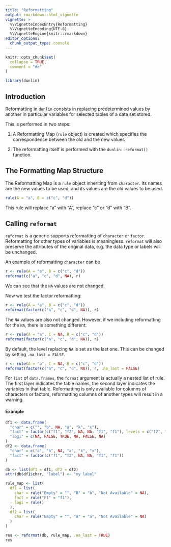 ```yaml
---
title: "Reformatting"
output: rmarkdown::html_vignette
vignette: >
  %\VignetteIndexEntry{Reformatting}
  %\VignetteEncoding{UTF-8}
  %\VignetteEngine{knitr::rmarkdown}
editor_options:
  chunk_output_type: console
---
```


```r
knitr::opts_chunk$set(
  collapse = TRUE,
  comment = "#>"
)

library(dunlin)
```

## Introduction

Reformatting in `dunlin` consists in replacing predetermined values by another in particular variables for selected
tables of a data set stored.

This is performed in two steps:

1. A Reformatting Map (`rule` object) is created which specifies the correspondence between the old and the new values

2. The reformatting itself is performed with the `dunlin::reformat()` function.

## The Formatting Map Structure

The Reformatting Map is a `rule` object inheriting from `character`.
Its names are the new values to be used, and its values are the old values to be used.

```r
rule(A = "a", B = c("c", "d"))
```

This rule will replace "a" with "A", replace "c" or "d" with "B".

## Calling `reformat`

`reformat` is a generic supports reformatting of `character` or `factor`. Reformatting for
other types of variables is meaningless. `reformat` will also preserve the attributes of the
original data, e.g. the data type or labels will be unchanged.

An example of reformatting `character` can be
```r
r <- rule(A = "a", B = c("c", "d"))
reformat(c("a", "c", "d", NA), r)
```

We can see that the `NA` values are not changed.

Now we test the factor reformatting:
```r
r <- rule(A = "a", B = c("c", "d"))
reformat(factor(c("a", "c", "d", NA)), r)
```

The `NA` values are also not changed.
However, if we including reformatting for the `NA`, there is something different:

```r
r <- rule(A = "a", C = NA, B = c("c", "d"))
reformat(factor(c("a", "c", "d", NA)), r)
```

By default, the level replacing `NA` is set as the last one. This can be changed by setting `.na_last = FALSE`.

```r
r <- rule(A = "a", C = NA, B = c("c", "d"))
reformat(factor(c("a", "c", "d", NA)), r, .na_last = FALSE)
```

For `list` of `data.frames`, the `format` argument is actually a nested list of rule.
The first layer indicates the table names, the second layer indicates the variables in that table.
Reformatting is only available for columns of characters or factors, reformatting columns of another types will result in a warning.

#### Example

```r
df1 <- data.frame(
  "char" = c("", "b", NA, "a", "k", "x"),
  "fact" = factor(c("f1", "f2", NA, NA, "f1", "f1"), levels = c("f2", "f1")),
  "logi" = c(NA, FALSE, TRUE, NA, FALSE, NA)
)
df2 <- data.frame(
  "char" = c("a", "b", NA, "a", "k", "x"),
  "fact" = factor(c("f1", "f2", NA, NA, "f1", "f1"))
)

db <- list(df1 = df1, df2 = df2)
attr(db$df1$char, "label") <- "my label"

rule_map <- list(
  df1 = list(
    char = rule("Empty" = "", "B" = "b", "Not Available" = NA),
    fact = rule("F1" = "f1"),
    logi = rule()
  ),
  df2 = list(
    char = rule("Empty" = "", "A" = "a", "Not Available" = NA)
  )
)

res <- reformat(db, rule_map, .na_last = TRUE)
res
```
